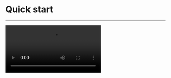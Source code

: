 
# Quick start

- - -

<Video src="https://www.youtube.com/embed/yI4TjD9WMGI"/>

## Integrate the SDK

1. **Add ZegoUIKitPrebuiltVideoConference as dependencies**

    Run the following code in your project root directory: 

    ```shell
    flutter pub add zego_uikit_prebuilt_video_conference
    ```

2. **Import the SDK**

    Now in your Dart code, import the prebuilt Video Conference Kit SDK.

    ```dart
    import 'package:zego_uiki/zego_uiki.dart';
    import 'package:zego_uikit_prebuilt_video_conference/zego_uikit_prebuilt_video_conference.dart';
    ```

3. **Using the ZegoUIKitPrebuiltVideoConference in your project**

    - Go to [ZEGOCLOUD Admin Console](https://console.zegocloud.com/), get the `appID` and `appSign` of your project.
    - Specify the `userID` and `userName` for connecting the Video Conference Kit service. 
    - Create a `conferenceID` that represents the video conference you want to start. 
    
    <Note title="Note">
    
    - `userID` and `conferenceID` can only contain numbers, letters, and underlines (_). 
    - Using the same `conferenceID` will enter the same video conference.
    
    </Note>
    
    
    ```dart {13-20}
    class VideoConferencePage extends StatelessWidget {
      final String conferenceID;
    
      const VideoConferencePage({
        Key? key,
        required this.conferenceID,
      }) : super(key: key);
    
      @override
      Widget build(BuildContext context) {
        return SafeArea(
        
          child: ZegoUIKitPrebuiltVideoConference(
            appID: YourAppID, // Fill in the appID that you get from ZEGOCLOUD Admin Console.
            appSign: YourAppSign, // Fill in the appSign that you get from ZEGOCLOUD Admin Console.
            userID: 'user_id',
            userName: 'user_name',
            conferenceID: conferenceID,
            config: ZegoUIKitPrebuiltVideoConferenceConfig(),
          ),
    
        );
      }
    }
    ```

Now, you can start a video conference by navigating to this `VideoConferencePage `.


## Configure your project

<Tabs>
  <Tab title="Android">
    <Accordion title="Edit 'android/app/build.gradle'">
<UIKIT_FLUTTER_ANDROID_APP_GRADLE_CONFIG />
    </Accordion>
    <Accordion title="Edit 'android/build.gradle'">
<UIKIT_FLUTTER_ANDROID_GRADLE_CONFIG />
    </Accordion>
    <Accordion title="Modify Permissions">
      Open the file `your_project/app/src/main/AndroidManifest.xml`, and add the following code:
        ```xml AndroidManifest.xml
        <uses-permission android:name="android.permission.ACCESS_WIFI_STATE" />
        <uses-permission android:name="android.permission.RECORD_AUDIO" />
        <uses-permission android:name="android.permission.INTERNET" />
        <uses-permission android:name="android.permission.ACCESS_NETWORK_STATE" />
        <uses-permission android:name="android.permission.CAMERA" />
        <uses-permission android:name="android.permission.BLUETOOTH" />
        <uses-permission android:name="android.permission.MODIFY_AUDIO_SETTINGS" />
        <uses-permission android:name="android.permission.WAKE_LOCK" />
        ```
      <Frame width="512" height="auto" caption="">
        <img src="https://doc-media.zego.im/sdk-doc/Pics/ZegoUIKit/Flutter/permission_android.png" />
      </Frame>
    </Accordion>
    <Accordion title="Prevent code obfuscation">
<UIKIT_ANDROID_PREVENT_CODE_OBFUSCATION />
    </Accordion>
  </Tab>

  <Tab title="iOS">
    <Accordion title="Permissions">
<PermissionConfig/>
    </Accordion>
  </Tab>
</Tabs>


## Run & Test

Now you have finished all the steps!

You can simply click the **Run** or **Debug** to run and test your App on your device.

<Frame width="512" height="auto" caption="">
  <img src="https://doc-media.zego.im/sdk-doc/Pics/ZegoUIKit/Flutter/run_flutter_project.jpg" />
</Frame>

## Related guide

[Custom prebuilt UI](./customize-prebuilt-features/01-overview.mdx)


## Resources

<Button primary-color="NavyBlue" target="_blank" href="https://github.com/ZEGOCLOUD/zego_uikit_prebuilt_video_conference_example_flutter">Sample Code</Button>

Click here to get the complete sample code.


<Button primary-color="NavyBlue" target="_blank" href="https://pub.dev/documentation/zego_uikit_prebuilt_video_conference/latest/zego_uikit_prebuilt_video_conference/zego_uikit_prebuilt_video_conference-library.html">API Reference</Button>

Click here for detailed explanations of all APIs.
